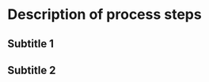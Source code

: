 # Description of process steps

```{=html}
<!--
Detailed description of all steps that must be followed to execute the protocol.
These steps are schematically shown in the process diagram.
Use subtitles to describe each step.
-->
```
## Subtitle 1

## Subtitle 2
